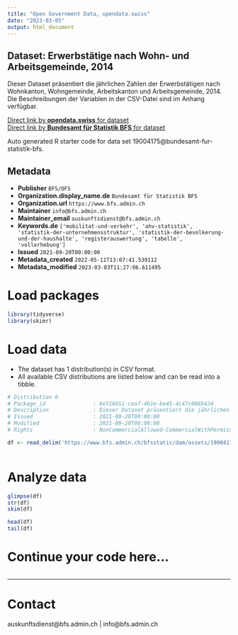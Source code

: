 ```yaml
---
title: "Open Government Data, opendata.swiss"
date: "2023-03-05"
output: html_document
---
```


## Dataset: Erwerbstätige nach Wohn- und Arbeitsgemeinde, 2014

Dieser Dataset präsentiert die jährlichen Zahlen der Erwerbstätigen nach Wohnkanton, Wohngemeinde, Arbeitskanton und Arbeitsgemeinde, 2014. Die Beschreibungen der Variablen in der CSV-Datei sind im Anhang verfügbar.

[Direct link by **opendata.swiss** for dataset](https://opendata.swiss/de/dataset/erwerbstatige-nach-wohn-und-arbeitsgemeinde-2014)<br>
[Direct link by **Bundesamt für Statistik BFS** for dataset](https://www.bfs.admin.ch/asset/de/ts-x-11.04.04.05-2014)

Auto generated R starter code for data set 19004175@bundesamt-fur-statistik-bfs.

## Metadata

- **Publisher** `BFS/OFS`
- **Organization.display_name.de** `Bundesamt für Statistik BFS`
- **Organization.url** `https://www.bfs.admin.ch`
- **Maintainer** `info@bfs.admin.ch`
- **Maintainer_email** `auskunftsdienst@bfs.admin.ch`
- **Keywords.de** `['mobilitat-und-verkehr', 'ahv-statistik', 'statistik-der-unternehmensstruktur', 'statistik-der-bevolkerung-und-der-haushalte', 'registerauswertung', 'tabelle', 'vollerhebung']`
- **Issued** `2021-09-20T00:00:00`
- **Metadata_created** `2022-05-11T13:07:41.539112`
- **Metadata_modified** `2023-03-03T11:27:06.611495`


# Load packages

```r

library(tidyverse)
library(skimr)

```

# Load data

-   The dataset has 1 distribution(s) in CSV format.
-   All available CSV distributions are listed below and can be read into a tibble.

```r

# Distribution 0
# Package_id               : 8e516651-cea7-4b1e-be45-4c47c086b424
# Description              : Dieser Dataset präsentiert die jährlichen Zahlen der Erwerbstätigen nach Wohnkanton, Wohngemeinde, Arbeitskanton und Arbeitsgemeinde, 2014. Die Beschreibungen der Variablen in der CSV-Datei sind im Anhang verfügbar.
# Issued                   : 2021-09-20T00:00:00
# Modified                 : 2021-09-20T00:00:00
# Rights                   : NonCommercialAllowed-CommercialWithPermission-ReferenceRequired

df <- read_delim('https://www.bfs.admin.ch/bfsstatic/dam/assets/19004179/master')



```

# Analyze data

```r

glimpse(df)
str(df)
skim(df)

head(df)
tail(df)

```

# Continue your code here...

```r

```

------------------------------------------------------------------------

# Contact

auskunftsdienst@bfs.admin.ch | info@bfs.admin.ch

